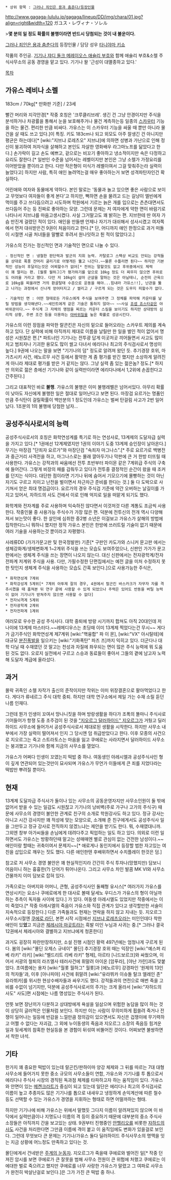  * 상위 항목 : [[그러나 죄인은 용과 춤춘다/등장인물]]

http://www.gagaga-lululu.jp/gagaga/lineup/DD/img/chara/01.jpg?align=right&width=120
ガユス・レヴィナ・ソレル

>'''몇 분의 일 정도 확률의 불행이라면 반드시 당첨되는 것이 내 불운이다.'''

[[그러나 죄인은 용과 춤춘다]]의 등장인물 / 담당 성우 [[타니야마 키쇼]]

작품의 주인공. [[기기나 쟈디 돌크 메레이오스 애슐리 부흐]]와 함께 애슐리 부흐&소렐 주식사무소의 공동 경영을 맡고 있다. 기기나 왈 '근성이 대멸종하고 있다.'

[[목차]]
== 가유스 레비나 소렐 ==
183cm / 70kg[* 만화판 기준] / 23세

빨간 머리와 지각안경[* 작중 호칭은 '크루클리브레'. 생긴 건 그냥 안경이지만 주식을 분석하거나 차광률을 통해서 눈을 보호해주거나 물건 계측하는등 일종의 [[스카우터]] 기능을 하는 물건. 편리한 만큼 비싸다. 가유스는 이 스카우터 기능을 싸울 때 뿐만 아니라 물건을 살 때도 쓰고 있다.]이 특징. 키도 183cm나 되고 외모도 아주 잘생긴 건 아니지만 평균은 하는데다[* [wiki:"지브냐 로레츠오" 지브냐]에 의하면 성병과 가난으로 인해 정신이 붕괴하여 처자식을 살해하고 본인도 자살한 영화배우 라그마노프를 닮았다고 한다.] 손가락이 길고 손도 예쁘고, 겉으로는 비꼬기 좋아하고 냉소적이지만 속은 다정하고 요리도 잘한다.[* 일반인 수준을 넘어서는 레벨이지만 본인은 그냥 소렐가 가정요리를 이어받았을 뿐이라고 한다. 다만 작은형이 미식가 레벨이여서 그걸 맞춰주는라 실력이 늘었다고] 하지만 사람, 특히 애인 놀려먹는걸 매우 좋아하는거 보면 성격파탄자인건 확실하다.

어린애와 여자와 동물에게 약하다. 본인 말로는 '동물과 놀고 있으면 좋은 사람으로 보이고 무엇보다 여자들이 좋게 본다'고 하지만, 뻑하면 손을 물려고 드는 길냥이 엘빈에게 먹이를 주고 쓰다듬으려고 시도하며 학원에서 기르는 늙은 개를 입으로는 츤츤대면서도 쓰다듬어 주는 등 진짜로 좋아하는 모양. 그런데 문제는 저 여자에게 약한 면이 바람기로 나타나서 지브냐를 마음고생시켰다. 사실 그거말고도 꽤 밝히는 편. 지브한테 딴 여자 가슴 만진게 걸렸던 적이 있다. 애인을 만들땐 언제나 자기가 대쉬해서 성사시켰고 여자쪽에서 먼저 대쉬받은건 9권이 처음이라고 한다.[* 단, 어디까지 애인 한정으로 과거 떠돌이 시절엔 시골 처녀들을 말빨로 후려서 원나잇하고 튄 적이 많았다고.]

가유스의 진가는 정신적인 면과 기술적인 면으로 나눌 수 있다.

 - 정신적인 면 : 냉철한 판단력과 발군의 지휘 능력. 카탈로그 스팩상 비교도 안되는 강적들을 상대로 폭풍 잔머리 굴리기로 어떻게든 뚫고 나간다.~~물론 수틀리면 튄다~~ 하지만 기본적인 성능이 후달리는것은 어찌할수가 없어[* 전위는 말할것도 없고 후위중에서도 체력이 꽤 딸리는 편. [월롯 월하그]가 평가하기를 앞으로 10kg 정도 더 찌우지 않으면 후위로도 어려울 거라고 했다. 다만 저 10kg이 설마 군살을 말하는 것은 아닐테니, 순전히 근육으로 10kg을 찌울려면 거의 환골탈태 수준으로 운동을 해야...힘내라 가유스!!], 난관을 뚫고 나가는 과정에서 신나게 얻어터지고 / 썰리고 / 구르게 되는 것은 도무지 피할수가 없다.

 - 기술적인 면 : 어떤 형태로든 가유스에게 주식을 보여주면 그 정체를 파악해 카운터를 날릴 방법을 생각해낸다.~~세인트에게 같은 기술은 통하지 않아~~ ~~사실 [[죠셉 죠스타]]같은 야바위꾼이다.~~ 주식계 그 자체의 맹점을 찌르는 카운터 스킬을 보이기도 하지만 상대방의 심리적 상황, 주변 조건 등을 이용하는 [[야바위]]질을 높은 확률로 성공시킨다.

가유스의 이런 장점을 파악한 랄콘킨은 자신의 밑으로 들어오라는 스카우트 제의를 계속 하고 있다. 단 실력에 비해 아직까지 제대로 이름을 날릴만 한 일을 벌인 적이 없어서 명성은 시원찮은 편.[* 파트너인 기기나는 전투광 답게 이곳저곳 끼어들면서 사고도 많이치고 범죄자나 기괴한 용모도 많이 썰고 다녀서 에리다나 최고의 주식검사로서 명성이 높다.] 9권에 나오는 말을 보면 "기기나의 덤" 정도로 알려져 왔던 듯. 추기경장 호위, 마가츠시키 사건, 에노르무 사건 등에서 활약한 게 좀 평가를 받긴 했지만 소상하게 알려진 게 아니라 제대로 평가를 받은 거 같지는 않다. 그냥 실력 좀 있는 젊은놈? 정도.[* 하지만 의외로 젊은 층에선 기기나와 같이 실력만이라면 에리다나에서 1,2위에 손꼽힌다고 간주된다.]

그리고 대표적인 바로 '''불행'''. 가유스의 불행은 이미 불행레벨은 넘어서있다. 아무리 확률이 낮아도 자신에게 불행한 일은 절대로 일어난다고 보면 된다. 마장검 요르가는 명품인 만큼 주식탄이 걸릴확률이 백만분의 1 정도인데 가유스는 벌써 탄걸림 사고가 2번 일어났다. 1조분의 1의 불행에 당첨한 남자... 

== 공성주식사로서의 능력 ==
공성주식사로서의 호칭은 화학연성계를 특기로 하는 연성사로, 13계제의 도달자급 실력을 가지고 있다.[* 1권에선 12계제였지만 1권의 이야기 도중 13계제 승인장이 날아온다.] 무기는 마장검 "단죄자 요르가"와 마장단검 "속죄자 마그나스".[* 주로 요르가로 백병전과 중근거리 사격전을 하고, 마그나스로는 몰래 깔아두기나 막판에 큰 거 한방 터뜨릴 때 사용한다. 가유스는 강적과의 싸움에선 전투 초반부터 파이몬 같은 7계위급 주식의 구축에 들어간다. 그렇게 비장의 패를 감춰두고 있다가 전투중 결정적인 순간이 왔을 때 조커를 던지는 식이다. 대단한 점이라면 기기나 뒤에 숨어서 기모으기에 몰빵하는 것이 아닌 자기도 구르고 치이고 난전을 벌이면서 차근차근 준비를 한다는 것.] 둘 다 도박으로 사기쳐서 얻은 최대 명검급이다. 요르가의 경우 주식검 기준에 약간 오버하는 날길이를 가지고 있어서, 자하드의 사도 건에서 이로 인해 억지로 일을 떠맡게 되기도 했다.

화학계와 전자계를 주로 사용하며 익숙하진 않다면서 이것저것 다른 계통도 조금씩 사용한다. 작중인물 중 사용가능 주식수가 가장 많은 편. 덕분에 전투신의 전개 역시 다양해져서 보는맛이 좋다. 한 살인에 심취한 중2병 소년은 이걸보고 가유스가 살해의 방법에 집착한다느니 뭐하니 했지만 정작 가유스 본인은 한방에 쓰러트릴 기술이 없기 때문에 여러 기술을 사용하는것 뿐이라고 자평했다.

사레류DD (가가가문고판 및 한국정발판) 기준[* 구판인 카도가와 스니커 문고판 에서는 생체강화계/생체변화계 1~2계위 주식을 쓰는 모습도 보여주었으나, 신판인 가가가 문고판에서는 생체계 주식을 쓰는 장면이 나오지 않는다. 대신 신판에서는 전자광학계/전자전파계 저계위 주식을 사용. 다만, 가필수정한 단편집에서는 예전 글을 미처 수정하지 못한 탓인지 생체계 주식을 사용하는 모습도 간혹 보인다.]으로 사용가능한 주식은,
 * 화학연성계 7계위
 * 화학강성계 5계위[* 7계위 아투제 잘의 경우, 4권에서 랄곤킨 바스카크가 자무자 자를 격추시켰을 때 훔쳐본 뒤 연구 끝에 사용할 수 있게 되었으나 주력은 있어도 반동을 버틸 능력이 없어 기기나가 받쳐주지 않으면 사용할 수 없다]
 * 전자뇌격계 5계위
 * 전자광학계 2계위
 * 전자전파계 1계위

여러모로 우수한 공성 주식사다. 대학 중퇴에 방랑 시기까지 합쳐도 아직 20대인데 저 나이에 13계제 마스터다.~~레메디우스는 초딩때 이미 13계제 찍었다는건 무시~~ 게다가 금기주식인 화학연성계 제7계위 [wiki:"핵융합" 파 이 몬], [wiki:"VX" 아시탈테]에 대규모 [[분진폭발]]을 일으키는 [wiki:"기화폭탄" 파즈 즈]까지 익히고 있다. 더군다나 대학 다닐 때 수재였던 것 말고는 천성과 자질에 좌우되는 면이 많은 주식 능력에 뭐 도움된 것도 없다. 오로지 실전에서 구르고 스승과 동료들이 좋아서 그들의 곁에 남고자 노력해 도달자 계급에 올라섰다.

== 과거 ==
몰락 귀족인 소렐 자작가 출신의 준작이지만 작위는 이미 위장결혼으로 팔아먹었다고 한다. 게다가 류네르그 주식 대학 중퇴. 하지만 대학 연구소에서 제일 가는 수재 소릴 듣던 나름 인재다.

그런데 뭔가 인생이 꼬여서 망나니짓을 하며 방랑생활을 하다가 조폭의 똘마니 주식사로 기어들어가 항쟁 도중 초주검이 된 것을 [["지오르그 달러하이드" 지오르그]]가 거뒀고 딜러하이드 사무소에 들어가서 공성주식사로서 제대로된 생활을 시작한다. 하지만 사무소 내부에서 가장 실력이 떨어져서 인지 그 당시엔 덤 취급받았다고 한다. 이후 모종의 사건으로 지오르그는 죽고 스트라토스는 마음을 잃고 쿠에로는 사라지면서 달러하이드 사무소는 붕괴했고 기기나와 함께 지금의 사무소를 열었다.

가유스가 어쩌다 인생이 꼬였는지 떡밥 중 하나. 여동생인 아레시엘과 공성주식사인 형이 깊게 연관되어 있는것만이 묘사되며 가유스가 무언가 이들에게 큰 죄를 지었다라는 떡밥만 뿌려질 뿐이다. 

== 현재 ==
13계제 도달자급 주식사가 둘이나 있는 사무소의 공동운영자지만 사무소인원이 둘 밖에 없어서 받을 수 있는 일감도 시원찮고 기기나의 낭비벽(주로 가구나 고가의 주식구) 때문에 사무소의 경영이 불안한 관계로 친구의 소개로 학원강사도 하고 있다. 정규 강사는 아니고 시간 강사지만 꽤 적성에 맞는 모양으로, 소개해 준 친구에게서도 공성주식사 일을 그만두고 정규 강사로 전직하지 않겠느냐는 제안을 받기도 한다. 뭐, 수재였대니까. 그외엔 창부 아가씨들을 손님에게 데려다주고 픽업하는 일도 하고 있다. 의외로 이런 일 하면서도 가유스는 방황하던때 말고는 성매매엔 별로 관심이 없는 건전한 남성이다.~~애인이랑 할때는 귀축이여서 문제지~~[* 애로게나 동인지에서 등장할 법한 자고있는 여친을 삽입으로 깨우는 짓도 했다. 다른 애인한텐 후배위하면서 수치플레이 한것은 덤.] 

참고로 저 사무소 경영 불안은 꽤 현실적인지라 간간히 주식 투자나(망했지만) 담보니 어음이니 하는 흉흉한(?) 단어가 튀어나온다. 그리고 사무소 차인 발콤 MK VI와 사무소 건물까지 이미 담보로 잡혀 있다. 

가족으로는 아버지와 어머니, 큰형, 공성주식사인 둘째형 유시스[* 여러가지 가유스를 연상시키는 요소나 쿠에로에게 한 대사로 볼때 달세노 우디스가 가유스의 형이 아닐까 하는 추측이 독자들 사이에 있다.] 가 있다. 여동생 아레시엘도 있었지만 작중에서는 이미 죽었다.[* 작중 아레시엘의 죽음이 가유스와 직접 관계가 있다고 생각할만한 서술이 지속적으로 등장한다.] 다른 가족들과도 현재는 연락을 하지 않고 지내는 듯. 지오르그 사무소시절엔 [[쿠에로 라딘]], 본편 시작 시점에선 [[지브냐 로레츠오]]라는 미인인데다 착한 애인이 있'''었'''고 지금은 [[체레시아 마곳트]]라는 흑발 미인 누님과 사귀는 중.[* 그러나 결국 12권에서 체레시아와 결별하고 지브냐에게 청혼한다]

과거도 굉장히 파란만장하지만, 소설 진행 시점인 황력 497년에는 엄청나게 구르게 된다. 봄의 [wiki:"몰딘 오제스 규네이" 몰딘] 추기경장 호위 때는 익장인 [wiki:"예스퍼 리베 라키" 라키] [wiki:"벨드리트 리베 라키" 형제], 아르타 [니드보르크]와 싸웠으며, 이어서 서광의 철퇴의 라즈엘사 테러사건에 휘말려 아이온 [암푸라], [야난 가란]과도 맞붙었다. 초여름에는 용자 [wiki:"월롯 월하그" 월롯]과 [에노르무] 강경파인 '원제의 13인의 적자들'과, 이후 [아나피야] 사건에 휘말려 [wiki:"유라뷔카 이슈돌 탈크 엘레인 존" 유라뷔카]를 위시한 현상수배자들과 싸우기도 했다. 강적들과의 연전으로 매번 죽을 고비를 수없이 넘기지만, 덕분에 공성주식사로서의 주가는 크게 올라서 [wiki:"자하드의 사도" 사도]편 시점에는 나름 명성있는 주식사가 된다. 

언뜻 보면 장난끼가 다분하고 상대방에게 욕설을 일삼으며 위험한 농담을 많이 하는 것이 상당히 글러먹은 인물처럼 보인다. 하지만 이는 사람이 무의미하게 휩쓸려 죽거나 전쟁이 일어나는 일등에 반감을 느낄만큼 정의감이 있으면서도 자신은 겁쟁이에 무기력하고 어쩔 수 없다는 자괴감, 그 외에 누이동생의 죽음과 지오르그 소장의 죽음등 힘겨운 일과 뒷세계의 참혹한 현실등을 본 경험이 뒤섞여 비뚤어진 것이다. 어찌보면 불쌍하면서 착한 녀석.
== 기타 ==
한가지 꽤 중요한 떡밥이 있는데 랄곤킨/판하이마 양강 체제와 그 뒤를 따르는 7대 대형 사무소에 들어가지 못한 중소 규모의 사무소들이 연합, 가유스와 기기나를 투 톱으로서 에리다나 주식사 시장의 경직된 독과점 체제를 타파하고자 하는 움직임이 있다. 가유스와 안면이 있는 [[메켄크라트]]가 중심이 되고 있는데 일단은 에리다나 최고의 주식검사로 이름이 높고 추종자도 많은 기기나를 톱으로 내새우고 냉정하게 손익계산에 따른 철수 등도 선택할 수 있는 가유스가 경영을 지휘하는 형태로 하면 어떨까하는 형태.  

하지만 기기나에 비해 가유스는 위에서 말했듯 그다지 이름이 알려져있지 않으며 이 바닥에서 실력만큼이나 지명도나 이름의 격 등이 중요하기 때문에 대부분의 중소 주식사 소장들은 아직까지 간을 보고있는 상태. 9권부터 진행중인 [[안헬리오]]를 비롯한 [[자하드의 사도]] 사건을 처리한다면 그만큼 이름에 격이 붙고 이 움직임에도 변화가 있을걸로 보인다. 그런데 무엇보다 큰 문제는 기기나/가유스 둘다 딜러하이드 주식사무소의 명맥을 잇는 지금 상황에 어느정도 만족하고 있다는 것. 

몰딘에게서 건네받은 [[주계의 눈동자]]. 지오르그가 죽을때 쿠에로와 벌어진 일[* 작중 던져진 암시를 보면 쿠에로가 큰 잘못을 범해 사무소 전원이 큰 위험에 처했고 쿠에로는 이에대한 벌로 죽으려고 했지만 쿠에로를 너무 사랑한 가유스가 말렸고 그 여파로 사무소가 완전히 박살난걸로 보인다.]은 그가 가진 큰 떡밥 중 하나. 

